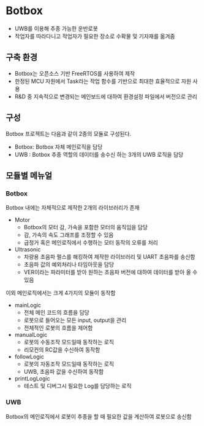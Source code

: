 
# Botbox

- UWB를 이용해 추종 가능한 운반로봇
- 작업자를 따라다니고 작업자가 필요한 장소로 수확물 및 기자재를 옮겨줌

## 구축 환경

- Botbox는 오픈소스 기반 FreeRTOS를 사용하여 제작
- 한정된 MCU 자원에서 Task라는 작업 함수를 기반으로 최대한 효율적으로 자원 사용
- R&D 중 지속적으로 변경되는 메인보드에 대하여 환경설정 파일에서 버전으로 관리

## 구성

Botbox 프로젝트는 다음과 같이 2종의 모듈로 구성된다.

- Botbox: Botbox 자체 메인로직을 담당
- UWB : Botbox 추종 역할의 데이터를 송수신 하는 3개의 UWB 로직을 담당

## 모듈별 메뉴얼

### Botbox

Botbox 내에는 자체적으로 제작한 2개의 라이브러리가 존재

- Motor
  - Botbox의 모터 감, 가속을 포함한 모터의 움직임을 담당
  - 감, 가속의 속도 그래프를 조정할 수 있음
  - 급정거 혹은 메인로직에서 수행하는 모터 동작의 오류를 처리
- Ultrasonic
  - 차량용 초음파 펄스를 해킹하여 제작한 라이브러리 및 UART 초음파를 송신함
  - 초음파 값의 예외처리나 타임아웃을 담당
  - VER이라는 파라미터를 받아 원하는 초음파 버전에 대하여 데이터를 받아 올 수 있음

이외 메인로직에서는 크게 4가지의 모듈이 동작함

- mainLogic
  - 전체 메인 코드의 흐름을 담당
  - 로봇으로 들어오는 모든 input, output을 관리
  - 전체적인 로봇의 흐름을 제어함
- manualLogic
  - 로봇의 수동조작 모드일때 동작하는 로직
  - 리모컨의 RC값을 수신하여 동작함
- followLogic
  - 로봇의 자동조작 모드일때 동작하는 로직
  - UWB, 초음파 값을 수신하여 동작함
- printLogLogic
  - 테스트 및 디버그시 필요한 Log를 담당하는 로직

### UWB

Botbox의 메인로직에서 로봇이 추종을 할 때 필요한 값을 계산하여 로봇으로 송신함
